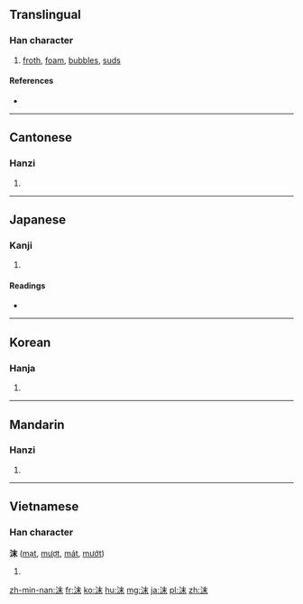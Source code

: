 ==Translingual==

===Han character===
{{Han char|rn=85|rad=水|as=05|sn=8|four=3519<sub>0</sub>|canj=水木十 (EDJ)}}

# [[froth]], [[foam]], [[bubbles]], [[suds]]

====References====
* {{Han ref|kx=0612.130|dkj=17235|dj=1006.010|hdz=31578.020|uh=6CAB|ud=27819|bh=AA6A|bd=43626}}

----

==Cantonese==

===Hanzi===
{{yue-hanzi|jyut=|y=mut3}}

# {{defn|lang=yue|sort=水05}}

----

==Japanese==

===Kanji===
{{ja-kanji|grade=|rs=水05}}

# {{defn|lang=ja|sort=水05}}

====Readings====
* {{ja-readings|on=[[まつ]] (matsu), [[ばつ]] (batsu)|kun=[[あわ]] (awa), [[つばき]] (tsubaki)}}

----

==Korean==

===Hanja===
{{ko-hanja|hangeul=말|eumhun=|rv=mal|mr=mal|y=mal}}

# {{defn|lang=ko|sort=水05}}

----

==Mandarin==

===Hanzi===
{{cmn-hanzi|pin=[[mò]] ([[mo4]])|wg=mo<sup>4</sup>}}

# {{defn|lang=cmn|sort=水05}}

----

==Vietnamese==

===Han character===
'''沫''' ([[mạt]], [[mượt]], [[mát]], [[mướt]])

# {{defn|lang=vi}}

[[zh-min-nan:沫]]
[[fr:沫]]
[[ko:沫]]
[[hu:沫]]
[[mg:沫]]
[[ja:沫]]
[[pl:沫]]
[[zh:沫]]